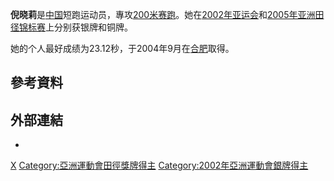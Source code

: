 {{Infobox sportsperson
| name                      = 倪曉莉
| image                     = 
| alt                       = 
| real_name                 = 
| native_name               = 
| native_name_lang          = 
| romanizedname             = 
| english_name              = 
| birth_name                = 
| nationality               = 
| national_team             = 
| ethnicity                 = 
| hometown                  = 
| citizenship               = 
| birth_date                = {{Birth date and age|year=1983|month=1|day=29}}
| birth_place               = 
| death_date                = 
| death_place               = 
| resting_place             = 
| resting_place_coordinates = 
| monuments                 = 
| residence                 = 
| education                 = 
| alma_mater                = 
| occupation                = 
| years_active              = 1999 -
| height                    = {{height|m=1.68}}
| weight                    = {{weight|kg=60}}
| spouse                    = 
| country                   = 
| sport                     = 田徑
| event                     = 短跑
| collegeteam               = 
| team                      = 
| coach                     = 
| retired                   = 
| coaching                  = 
| worlds                    = 
{{ubl
|'''2003年夏季世界大學運動會'''：200公尺第五名
|'''2003年夏季世界大學運動會'''：4×100公尺接力第一名
}}
| regionals                 = 
{{ubl
|'''2001年亞洲青年田徑錦標賽'''：100公尺第一名
|'''2001年亞洲青年田徑錦標賽'''：200公尺第一名
|'''2002年亞洲田徑錦標賽'''：200公尺第四名
|'''2002年亞洲田徑錦標賽'''：4×100公尺接力第一名
|'''2002年亞洲運動會'''：200公尺第二名
|'''2003年亞洲田徑錦標賽'''：200公尺第六名
|'''2005年亞洲田徑錦標賽'''：200公尺第三名
|'''2005年亞洲田徑錦標賽'''：4×100公尺接力第二名
|'''2005年東亞運動會'''：200公尺第五名
}}
| nationals                 = 
{{ubl
|'''1999年中國城市運動會女子組'''：200公尺第五名
|'''2001年中國全國田徑錦標賽女子組'''：200公尺第三名
|'''2001年中國全國運動會女子組'''：100公尺第六名
|'''2001年中國全國運動會女子組'''：200公尺第六名
|'''2001年中國全國運動會女子組'''：4×100公尺接力第二名
|'''2001年中國全國運動會女子組'''：4×400公尺接力第三名
|'''2002年中國全國田徑冠軍賽女子組'''：100公尺第三名
|'''2004年中國全國田徑錦標賽女子組'''：100公尺第一名
|'''2004年中國全國田徑冠軍賽女子組'''：200公尺第一名
|'''2006年中國全國田徑錦標賽女子組'''：200公尺第六名
|'''2007年中國全國田徑錦標賽女子組'''：200公尺第六名
|'''2008年中國全國田徑錦標賽女子組'''：200公尺第三名
|'''2009年中國全國田徑冠軍賽女子組'''：200公尺第三名
|'''2009年中國全國運動會女子組'''：200公尺第八名
}}
| olympics                  = 
| highestranking            = 
{{plainlist|
*【200公尺】：第46名（2003年3月31日）
}}
| pb                        = 
{{ubl
|'''60公尺'''：7.40秒 （2005年）
|'''100公尺'''：11.50秒（W：+1.1） （2001年）
|'''100公尺'''：11.42秒（W：+3.2，超風速） （2004年）
|'''200公尺'''：23.12秒（W：+1.5） （2004年 '''中國全國田徑冠軍賽女子組紀錄'''）
|'''400公尺'''：54.49秒 （2003年）
}}
| medaltemplates            = 
{{MedalCountry|{{CHN-1949}}}}
{{MedalSport|女子田徑}}
{{MedalCompetition|亞洲青年田徑錦標賽}}
{{MedalGold|2001年汶萊斯里巴卡旺|100公尺}}
{{MedalGold|2001年汶萊斯里巴卡旺|200公尺}}
{{MedalCompetition|亞洲田徑錦標賽}}
{{MedalGold|2002年斯里蘭卡可倫坡|4×100公尺接力}}
{{MedalBronze|2005年韓國仁川廣域市|200公尺}}
{{MedalSilver|2005年韓國仁川廣域市|200公尺}}
{{MedalCompetition|亞洲運動會}}
{{MedalSilver|2002年韓國釜山廣域市|200公尺}}
{{MedalCompetition|夏季世界大學運動會}}
{{MedalGold|2003年韓國大邱廣域市|4×100公尺接力}}
| show-medals               = 
| updated                   = 2017年5月14日
}}
{{世大運獎牌記錄
|項目=田徑
|a1=2003
|b1=1
|c1=4×100公尺接力
}}
'''倪晓莉'''{{BD|1983年|1月29日|}}是[[中国|中国]]短跑运动员，專攻[[200米赛跑|200米赛跑]]。她在[[2002年亚洲运动会田径比赛|2002年亚运会]]和[[2005年亚洲田径锦标赛|2005年亚洲田径锦标赛]]上分别获银牌和铜牌。

她的个人最好成绩为23.12秒，于2004年9月在[[合肥|合肥]]取得。

== 參考資料 ==
{{Reflist}}

== 外部連結 ==
*{{IAAF name|185287}}

{{authority control}}

{{DEFAULTSORT:Ni, Xiaoli}}
[[Category:倪姓|X]]
[[Category:亞洲運動會田徑獎牌得主|Category:亞洲運動會田徑獎牌得主]]
[[Category:2002年亞洲運動會銀牌得主|Category:2002年亞洲運動會銀牌得主]]